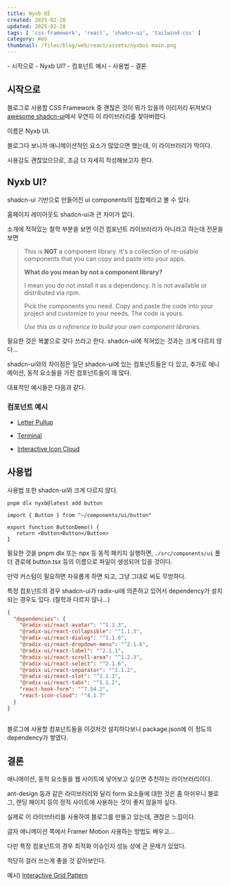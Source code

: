 ```yaml
---  
title: Nyxb UI  
created: 2025-02-20  
updated: 2025-02-20  
tags: [ 'css-framework', 'react', 'shadcn-ui', 'tailwind-css' ]  
category: Web  
thumbnail: /files/blog/web/react/assets/nyxbui-main.png  
---
```



<TableOfContents client:visible>
- 시작으로
- Nyxb UI?
  - 컴포넌트 예시
- 사용법
- 결론
</TableOfContents>

  
<ImageLoader src="/files/blog/web/react/assets/nyxbui-main.png" alt="nyxbui-main" />  
  
## 시작으로  
  
블로그로 사용할 CSS Framework 중 괜찮은 것이 뭐가 있을까 이리저리 뒤져보다 [awesome shadcn-ui](!https://github.com/bytefer/awesome-shadcn-ui)에서 우연히 이 라이브러리를 찾아버렸다.  
  
이름은 Nyxb UI.  
  
블로그다 보니까 애니메이션적인 요소가 많았으면 했는데, 이 라이브러리가 딱이다.  
  
사용감도 괜찮았으므로, 조금 더 자세히 작성해보고자 한다.  
  
  
  
## Nyxb UI?  
  
shadcn-ui 기반으로 만들어진 ui components의 집합체라고 볼 수 있다.  
  
홈페이지 레이아웃도 shadcn-ui과 큰 차이가 없다.  
  
소개에 적혀있는 철학 부분을 보면 이건 컴포넌트 라이브러리가 아니라고 하는데 전문을 보면  
  
> This is **NOT** a component library. It's a collection of re-usable components that you can copy and paste into your apps.  
>  
> **What do you mean by not a component library?**  
>  
> I mean you do not install it as a dependency. It is not available or distributed via npm.  
>  
> Pick the components you need. Copy and paste the code into your project and customize to your needs. The code is yours.  
>  
> *Use this as a reference to build your own component libraries.*  
  
필요한 것은 복붙으로 갖다 쓰라고 한다. shadcn-ui에 적혀있는 것과는 크게 다르지 않다...  
  
shadcn-ui와의 차이점은 일단 shadcn-ui에 있는 컴포넌트들은 다 있고, 추가로 애니메이션, 동적 요소들을 가진 컴포넌트들이 꽤 많다.  
  
대표적인 예시들은 다음과 같다.  
  
### 컴포넌트 예시  
  
- [Letter Pullup](!https://nyxbui.design/docs/components/letter-pullup)  
  
  <ImageLoader src="/files/blog/web/react/assets/nyxbui-letter-pull-up.gif" alt="CleanShot 2025-02-20 at 04.03.07" />  
  
- [Terminal](!https://nyxbui.design/docs/components/terminal)  
  
<ImageLoader src="/files/blog/web/react/assets/nyxbui-terminal.gif" alt="CleanShot 2025-02-20 at 04.02.04" />  
  
- [Interactive Icon Cloud](!https://nyxbui.design/docs/components/icon-cloud)  
  <ImageLoader src="/files/blog/web/react/assets/nyxbui-iconcloud.gif" alt="CleanShot 2025-02-20 at 03.58.17" />  
  
## 사용법  
  
사용법 또한 shadcn-ui와 크게 다르지 않다.  
  
```shell title="terminal"  
pnpm dlx nyxb@latest add button  
```  
  
```tsx title="ButtonDemo.tsx"  
import { Button } from "~/components/ui/button"  
  
export function ButtonDemo() {  
   return <Button>Button</Button>  
}  
```  
  
필요한 것을 pnpm dlx 또는 npx 등 동적 패키지 실행하면, `./src/components/ui` 폴더 경로에 button.tsx 등의 이름으로 파일이 생성되어 있을 것이다.  
  
만약 커스텀이 필요하면 자유롭게 하면 되고, 그냥 그대로 써도 무방하다.  
  
특정 컴포넌트의 경우 shadcn-ui가 radix-ui에 의존하고 있어서 dependency가 설치되는 경우도 있다.  (철학과 다르지 않나...)  
  
```json title="packge.json"  
{  
  "dependencies": {  
    "@radix-ui/react-avatar": "^1.1.3",  
    "@radix-ui/react-collapsible": "^1.1.3",  
    "@radix-ui/react-dialog": "^1.1.6",  
    "@radix-ui/react-dropdown-menu": "^2.1.6",  
    "@radix-ui/react-label": "^2.1.1",  
    "@radix-ui/react-scroll-area": "^1.2.3",  
    "@radix-ui/react-select": "^2.1.6",  
    "@radix-ui/react-separator": "^1.1.2",  
    "@radix-ui/react-slot": "^1.1.1",  
    "@radix-ui/react-tabs": "^1.1.2",  
    "react-hook-form": "^7.54.2",  
    "react-icon-cloud": "^4.1.7"  
  }  
}  
  
```  
  
블로그에 사용할 컴포넌트들을 이것저것 설치하다보니 package.json에 이 정도의 dependency가 쌓였다.  
  
## 결론  
  
애니메이션, 동적 요소들을 웹 사이트에 넣어보고 싶으면 추천하는 라이브러리이다.  
  
ant-design 등과 같은 라이브러리와 달리 form 요소들에 대한 것은 좀 아쉬우니 블로그, 랜딩 페이지 등의 정적 사이트에 사용하는 것이 좋지 않을까 싶다.  
  
실제로 이 라이브러리를 사용하여 블로그를 만들고 있는데, 괜찮은 느낌이다.  
  
글자 애니메이션 쪽에서 Framer Motion 사용하는 방법도 배우고...  
  
다만 특정 컴포넌트의 경우 최적화 이슈인지 성능 상에 큰 문제가 있었다.  
  
적당히 걸러 쓰는게 좋을 것 같아보인다.  
  
예시) [Interactive Grid Pattern](!https://nyxbui.design/docs/components/interactive-grid-pattern)  
  
